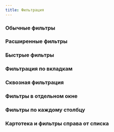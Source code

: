 ```yaml
---
title: Фильтрация
---
```


### Обычные фильтры
<Sandbox projectId="uxcases_filters_simple_filters" />

### Расширенные фильтры
<Sandbox projectId="uxcases_filters_expandable_filters" />

### Быстрые фильтры
<Sandbox projectId="uxcases_filters_quick_filters" />

### Фильтрация по вкладкам
<Sandbox projectId="uxcases_filters_tabs_filters" />

### Сквозная фильтрация
<Sandbox projectId="uxcases_filters_end_to_end_filters" />

### Фильтры в отдельном окне
<Sandbox projectId="uxcases_filters_drawer" />

### Фильтры по каждому столбцу
<Sandbox projectId="uxcases_filters_all_columns_filters" />

### Картотека и фильтры справа от списка
<Sandbox projectId="uxcases_filters_right_side_filters" />
